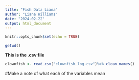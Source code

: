 ```yaml
---
title: "Fish Data Liana"
author: "Liana Williams"
date: "2024-02-22"
output: html_document
---
```


```r
knitr::opts_chunk$set(echo = TRUE)
```

```r
getwd()
```



**This is the .csv file**
```r
clownfish <- read_csv("clownfish_log.csv")%>% clean_names()
```
#Make a note of what each of the variables mean 

